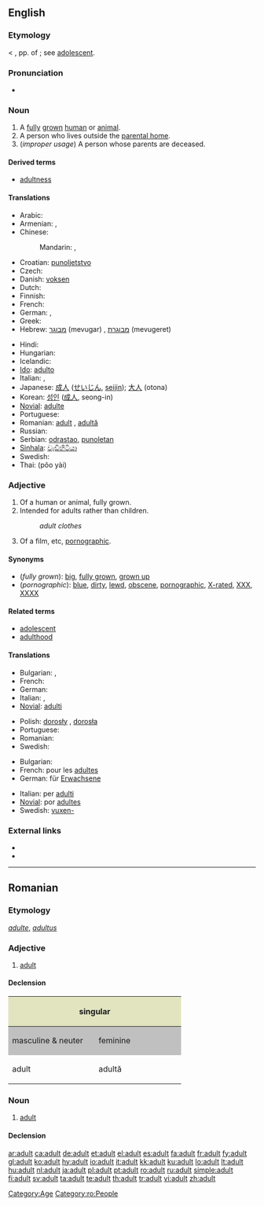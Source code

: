 ==English==

===Etymology===
< {{etyl|la}} {{term|adultus||grown up}}, pp. of {{term|adolescere||to grow up}}; see [[adolescent]].

===Pronunciation===
* {{audio|en-us-adult.ogg|Audio (US)}}

===Noun===
{{en-noun}}

# A [[fully]] [[grown]] [[human]] or [[animal]].
# A person who lives outside the [[parental home]].
# (''improper usage'') A person whose parents are deceased.

====Derived terms====
* [[adultness]]

====Translations====
{{trans-top|fully grown human}}
* Arabic: {{t-|ar|بالغ|m|tr=baaligh|sc=Arab}}
* Armenian: {{t-|hy|մեծահասակ|tr=meçahasak|sc=Hayeren|xs=Armenian}}, {{t|hy|չափահաս|tr=čapahas|sc=Hayeren|xs=Armenian}}
* Chinese:
*: Mandarin: {{t-|cmn|成人|tr=chéngrén|sc=Hani|xs=Mandarin}},  {{t-|cmn|大人|tr=dàrén|sc=Hani|xs=Mandarin}}
* Croatian: [[punoljetstvo]]
* Czech: {{t+|cs|dospělý|m}}
* Danish: [[voksen]]
* Dutch: {{t+|nl|volwassene}}
* Finnish: {{t+|fi|aikuinen}}
* French: {{t+|fr|adulte|m|f}}
* German: {{t+|de|Erwachsener|m}}, {{t+|de|Erwachsene|f}}
* Greek: {{t+|el|ενήλικας|sc=Grek}}
* Hebrew: [[מבוגר]] (mevugar) {{m}}, [[מבוגרת]] (mevugeret) {{f}}
{{trans-mid}}
* Hindi: {{t|hi|वयस्क|m|tr=vayask|sc=Deva}}
* Hungarian: {{t+|hu|felnőtt}}
* Icelandic: {{t+|is|fullorðinn|m}}
* [[Ido]]: [[adulto]]
* Italian: {{t+|it|adulto|m}}, {{t-|it|adulta|f}}
* Japanese: [[成人]] ([[せいじん]], [[seijin]]); [[大人]] (otona)
* Korean: [[성인]] ([[成人]], seong-in)
* [[Novial]]: [[adulte]]
* Portuguese: {{t+|pt|adulto}}
* Romanian: [[adult#Romanian|adult]] {{m}}, [[adultă]] {{f}}
* Russian: {{t+|ru|взрослый|tr=vzróslyj|sc=Cyrl}}
* Serbian: [[odrastao]], [[punoletan]]
* [[Sinhala]]: [[වැඩිහිටියා]]
* Swedish: {{t+|sv|vuxen}}
* Thai: {{Thai|[[ผู้ใหญ่]]}} (pôo yài)
{{trans-bottom}}

===Adjective===
{{en-adj}}

# Of a human or animal, fully grown.
# Intended for adults rather than children.
#: ''adult clothes''
# Of a film, etc, [[pornographic]].

====Synonyms====
* (''fully grown''): [[big]], [[fully grown]], [[grown up]]
* (''pornographic''): [[blue]], [[dirty]], [[lewd]], [[obscene]], [[pornographic]], [[X-rated]], [[XXX]], [[XXXX]]

====Related terms====
* [[adolescent]]
* [[adulthood]]

====Translations====
{{trans-top|fully grown}}
* Bulgarian: {{t|bg|възрастен|sc=Cyrl}},  {{t|bg|пълнолетен|sc=Cyrl}}
* French: {{t+|fr|adulte|m|f}}
* German: {{t+|de|erwachsen}}
* Italian: {{t+|it|adulto|m}}, {{t-|it|adulta|f}}
* [[Novial]]: [[adulti]]
{{trans-mid}}
* Polish: [[dorosły]] {{m}}, [[dorosła]] {{f}}
* Portuguese: {{t+|pt|adulto}}
* Romanian: {{t+|ro|adult}}
* Swedish: {{t+|sv|vuxen}}
{{trans-bottom}}

{{trans-top|intended for adults}}
* Bulgarian: {{t|bg|за възрастни|sc=Cyrl}}
* French: pour les [[adulte]]s
* German: für [[Erwachsene]]
{{trans-mid}}
* Italian: per [[adulto|adulti]]
* [[Novial]]: por [[adultes]]
* Swedish: [[vuxen-]]
{{trans-bottom}}

{{trans-see|pornographic}}

===External links===
* {{R:Webster 1913}}
* {{R:Century 1911}}

[[Category:Age]]

----

==Romanian==

===Etymology===
{{etyl|fr|ro}} ''[[adulte]]'', {{etyl|la|ro}} ''[[adultus]]''

===Adjective===
{{ro-adj|4}}

# [[adult#Adjective|adult]]

====Declension====
<center>
{| style="background:#F0F0F0"

|-
! colspan="2" style="background:#e2e4c0" | singular
! colspan="2" style="background:#e2e4c0" | plural

|-
! style="width:10em;background:#C0C0C0" | masculine & neuter
! style="width:10em;background:#C0C0C0" | feminine
! style="width:10em;background:#C0C0C0" | masculine
! style="width:10em;background:#C0C0C0" | feminine & neuter

|-
| adult
| adultă
| adulţi
| adulte
|}
</center>

===Noun===
{{ro-noun|m|adulţi|f=adultă}}

# [[adult#Noun|adult]]

====Declension====
{{ro-noun-m|def=adultul|pl=adulţi}}

[[Category:ro:People]]

[[ar:adult]]
[[ca:adult]]
[[de:adult]]
[[et:adult]]
[[el:adult]]
[[es:adult]]
[[fa:adult]]
[[fr:adult]]
[[fy:adult]]
[[gl:adult]]
[[ko:adult]]
[[hy:adult]]
[[io:adult]]
[[it:adult]]
[[kk:adult]]
[[ku:adult]]
[[lo:adult]]
[[lt:adult]]
[[hu:adult]]
[[nl:adult]]
[[ja:adult]]
[[pl:adult]]
[[pt:adult]]
[[ro:adult]]
[[ru:adult]]
[[simple:adult]]
[[fi:adult]]
[[sv:adult]]
[[ta:adult]]
[[te:adult]]
[[th:adult]]
[[tr:adult]]
[[vi:adult]]
[[zh:adult]]
